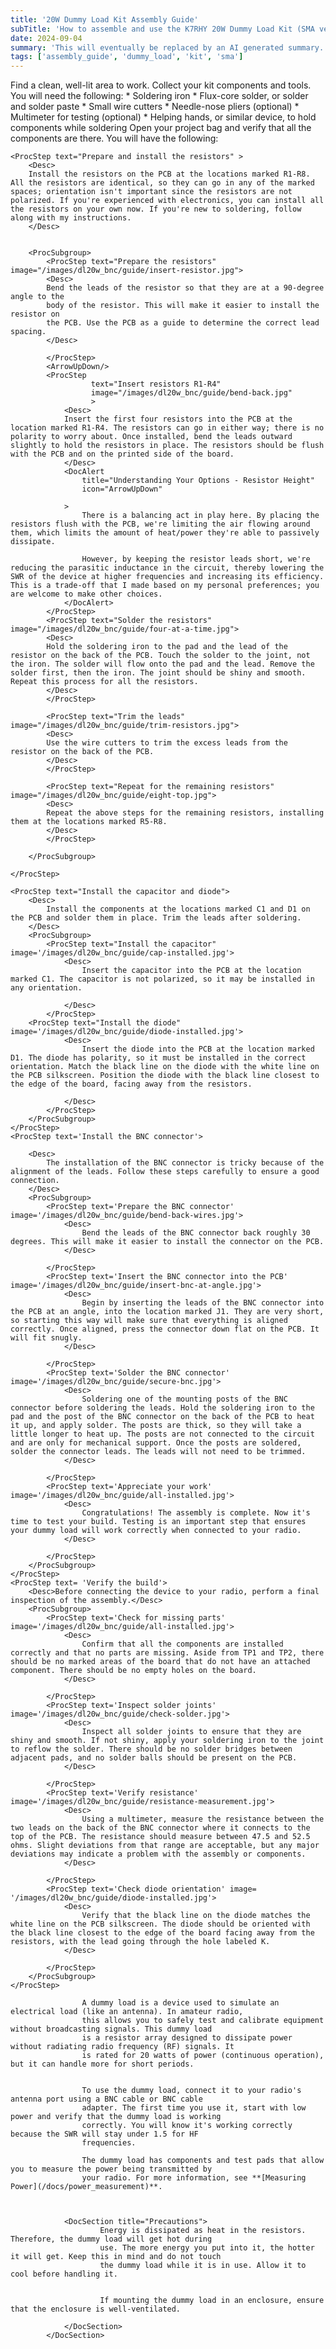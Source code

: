 ```yaml
---
title: '20W Dummy Load Kit Assembly Guide'
subTitle: 'How to assemble and use the K7RHY 20W Dummy Load Kit (SMA version)'
date: 2024-09-04
summary: 'This will eventually be replaced by an AI generated summary.'
tags: ['assembly_guide', 'dummy_load', 'kit', 'sma']
---
```


<Proc title="Assembly Procedure">
    <ProcStep text="Prepare your workspace">
        Find a clean, well-lit area to work. Collect your kit components and tools. You will need the following:
        * Soldering iron 
        * Flux-core solder, or solder and solder paste
        * Small wire cutters
        * Needle-nose pliers (optional)
        * Multimeter for testing (optional)
        * Helping hands, or similar device, to hold components while soldering
    </ProcStep>
    <ProcStep text="Inventory the parts">
    <Desc>
    Open your project bag and verify that all the components are there. You will have the following:
    </Desc>
    </ProcStep>
          
    
    <ProcStep text="Prepare and install the resistors" >
        <Desc>
        Install the resistors on the PCB at the locations marked R1-R8. All the resistors are identical, so they can go in any of the marked spaces; orientation isn't important since the resistors are not polarized. If you're experienced with electronics, you can install all the resistors on your own now. If you're new to soldering, follow along with my instructions.
        </Desc>
        
        
        <ProcSubgroup>
            <ProcStep text="Prepare the resistors" image="/images/dl20w_bnc/guide/insert-resistor.jpg">
            <Desc>
            Bend the leads of the resistor so that they are at a 90-degree angle to the 
            body of the resistor. This will make it easier to install the resistor on 
            the PCB. Use the PCB as a guide to determine the correct lead spacing.
            </Desc>
            
            </ProcStep>
            <ArrowUpDown/>
            <ProcStep
                      text="Insert resistors R1-R4"
                      image="/images/dl20w_bnc/guide/bend-back.jpg"
                      >
                <Desc>
                Insert the first four resistors into the PCB at the location marked R1-R4. The resistors can go in either way; there is no polarity to worry about. Once installed, bend the leads outward slightly to hold the resistors in place. The resistors should be flush with the PCB and on the printed side of the board.
                </Desc>
                <DocAlert 
                    title="Understanding Your Options - Resistor Height"
                    icon="ArrowUpDown"

                >
                    There is a balancing act in play here. By placing the resistors flush with the PCB, we're limiting the air flowing around them, which limits the amount of heat/power they're able to passively dissipate.

                    However, by keeping the resistor leads short, we're reducing the parasitic inductance in the circuit, thereby lowering the SWR of the device at higher frequencies and increasing its efficiency. This is a trade-off that I made based on my personal preferences; you are welcome to make other choices.
                </DocAlert>
            </ProcStep>
            <ProcStep text="Solder the resistors" image="/images/dl20w_bnc/guide/four-at-a-time.jpg">
            <Desc>
            Hold the soldering iron to the pad and the lead of the resistor on the back of the PCB. Touch the solder to the joint, not the iron. The solder will flow onto the pad and the lead. Remove the solder first, then the iron. The joint should be shiny and smooth. Repeat this process for all the resistors.
            </Desc>
            </ProcStep>

            <ProcStep text="Trim the leads" image="/images/dl20w_bnc/guide/trim-resistors.jpg">
            <Desc>
            Use the wire cutters to trim the excess leads from the resistor on the back of the PCB.
            </Desc>
            </ProcStep>

            <ProcStep text="Repeat for the remaining resistors" image="/images/dl20w_bnc/guide/eight-top.jpg">
            <Desc>
            Repeat the above steps for the remaining resistors, installing them at the locations marked R5-R8.
            </Desc>
            </ProcStep>

        </ProcSubgroup>

    </ProcStep>

    <ProcStep text="Install the capacitor and diode">
        <Desc>
            Install the components at the locations marked C1 and D1 on the PCB and solder them in place. Trim the leads after soldering.
        </Desc>
        <ProcSubgroup>
            <ProcStep text="Install the capacitor" image='/images/dl20w_bnc/guide/cap-installed.jpg'>
                <Desc>
                    Insert the capacitor into the PCB at the location marked C1. The capacitor is not polarized, so it may be installed in any orientation.

                </Desc>
            </ProcStep>
        <ProcStep text="Install the diode" image='/images/dl20w_bnc/guide/diode-installed.jpg'>
                <Desc>
                    Insert the diode into the PCB at the location marked D1. The diode has polarity, so it must be installed in the correct orientation. Match the black line on the diode with the white line on the PCB silkscreen. Position the diode with the black line closest to the edge of the board, facing away from the resistors.

                </Desc>
            </ProcStep>
        </ProcSubgroup>
    </ProcStep>
    <ProcStep text='Install the BNC connector'>

        <Desc>
            The installation of the BNC connector is tricky because of the alignment of the leads. Follow these steps carefully to ensure a good connection.
        </Desc>
        <ProcSubgroup>
            <ProcStep text='Prepare the BNC connector' image='/images/dl20w_bnc/guide/bend-back-wires.jpg'>
                <Desc>
                    Bend the leads of the BNC connector back roughly 30 degrees. This will make it easier to install the connector on the PCB.
                </Desc>

            </ProcStep>
            <ProcStep text='Insert the BNC connector into the PCB' image='/images/dl20w_bnc/guide/insert-bnc-at-angle.jpg'>
                <Desc>
                    Begin by inserting the leads of the BNC connector into the PCB at an angle, into the location marked J1. They are very short, so starting this way will make sure that everything is aligned correctly. Once aligned, press the connector down flat on the PCB. It will fit snugly.
                </Desc>

            </ProcStep>
            <ProcStep text='Solder the BNC connector' image='/images/dl20w_bnc/guide/secure-bnc.jpg'>
                <Desc>
                    Soldering one of the mounting posts of the BNC connector before soldering the leads. Hold the soldering iron to the pad and the post of the BNC connector on the back of the PCB to heat it up, and apply solder. The posts are thick, so they will take a little longer to heat up. The posts are not connected to the circuit and are only for mechanical support. Once the posts are soldered, solder the connector leads. The leads will not need to be trimmed.
                </Desc>

            </ProcStep>
            <ProcStep text='Appreciate your work' image='/images/dl20w_bnc/guide/all-installed.jpg'>
                <Desc>
                    Congratulations! The assembly is complete. Now it's time to test your build. Testing is an important step that ensures your dummy load will work correctly when connected to your radio.
                </Desc>

            </ProcStep>
        </ProcSubgroup>
    </ProcStep>
    <ProcStep text= 'Verify the build'>
        <Desc>Before connecting the device to your radio, perform a final inspection of the assembly.</Desc>
        <ProcSubgroup>
            <ProcStep text='Check for missing parts' image='/images/dl20w_bnc/guide/all-installed.jpg'>
                <Desc>
                    Confirm that all the components are installed correctly and that no parts are missing. Aside from TP1 and TP2, there should be no marked areas of the board that do not have an attached component. There should be no empty holes on the board.
                </Desc>

            </ProcStep>
            <ProcStep text='Inspect solder joints' image='/images/dl20w_bnc/guide/check-solder.jpg'>
                <Desc>
                    Inspect all solder joints to ensure that they are shiny and smooth. If not shiny, apply your soldering iron to the joint to reflow the solder. There should be no solder bridges between adjacent pads, and no solder balls should be present on the PCB.
                </Desc>

            </ProcStep>
            <ProcStep text='Verify resistance' image='/images/dl20w_bnc/guide/resistance-measurement.jpg'>
                <Desc>
                    Using a multimeter, measure the resistance between the two leads on the back of the BNC connector where it connects to the top of the PCB. The resistance should measure between 47.5 and 52.5 ohms. Slight deviations from that range are acceptable, but any major deviations may indicate a problem with the assembly or components.
                </Desc>

            </ProcStep>
            <ProcStep text='Check diode orientation' image= '/images/dl20w_bnc/guide/diode-installed.jpg'>
                <Desc>
                    Verify that the black line on the diode matches the white line on the PCB silkscreen. The diode should be oriented with the black line closest to the edge of the board facing away from the resistors, with the lead going through the hole labeled K.
                </Desc>

            </ProcStep>
        </ProcSubgroup>
    </ProcStep>

</Proc>

<DocSection
                title="Operating Instructions"
                bookmarkId="operating_instructions"
            >
                
                    A dummy load is a device used to simulate an electrical load (like an antenna). In amateur radio,
                    this allows you to safely test and calibrate equipment without broadcasting signals. This dummy load
                    is a resistor array designed to dissipate power without radiating radio frequency (RF) signals. It
                    is rated for 20 watts of power (continuous operation), but it can handle more for short periods.
                
                
                    To use the dummy load, connect it to your radio's antenna port using a BNC cable or BNC cable
                    adapter. The first time you use it, start with low power and verify that the dummy load is working
                    correctly. You will know it's working correctly because the SWR will stay under 1.5 for HF
                    frequencies.

                    The dummy load has components and test pads that allow you to measure the power being transmitted by
                    your radio. For more information, see **[Measuring Power](/docs/power_measurement)**.



                <DocSection title="Precautions">
                        Energy is dissipated as heat in the resistors. Therefore, the dummy load will get hot during
                        use. The more energy you put into it, the hotter it will get. Keep this in mind and do not touch
                        the dummy load while it is in use. Allow it to cool before handling it.


                        If mounting the dummy load in an enclosure, ensure that the enclosure is well-ventilated.

                </DocSection>
            </DocSection>

